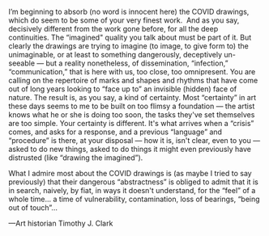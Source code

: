 I’m beginning to absorb (no word is innocent here) the COVID drawings, which do seem to be some of your very finest work.  And as you say, decisively different from the work gone before, for all the deep continuities. The “imagined" quality you talk about must be part of it. But clearly the drawings are trying to imagine (to image, to give form to) the unimaginable, or at least to something dangerously, deceptively un-seeable — but a reality nonetheless, of dissemination, “infection,” “communication,” that is here with us, too close, too omnipresent. You are calling on the repertoire of marks and shapes and rhythms that have come out of long years looking to “face up to” an invisible (hidden) face of nature. The result is, as you say, a kind of certainty. Most “certainty” in art these days seems to me to be built on too flimsy a foundation — the artist knows what he or she is doing too soon, the tasks they've set themselves are too simple. Your certainty is different. It's what arrives when a “crisis” comes, and asks for a response, and a previous “language” and “procedure” is there, at your disposal — how it is, isn't clear, even to you — asked to do new things, asked to do things it might even previously have distrusted (like “drawing the imagined”).

What I admire most about the COVID drawings is (as maybe I tried to say previously) that their dangerous “abstractness” is obliged to admit that it is in search, naively, by fiat, in ways it doesn't understand, for the “feel” of a whole time... a time of vulnerability, contamination, loss of bearings, “being out of touch”…

—Art historian Timothy J. Clark
